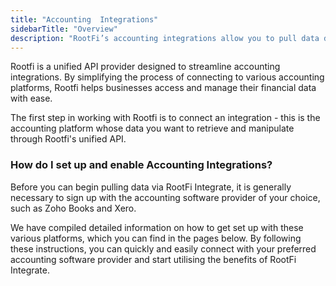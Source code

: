 ```yaml
---
title: "Accounting  Integrations"
sidebarTitle: "Overview"
description: "RootFi’s accounting integrations allow you to pull data directly from your customer’s accounting software in real-time."
---
```


Rootfi is a unified API provider designed to streamline accounting integrations. By simplifying the process of connecting to various accounting platforms, Rootfi helps businesses access and manage their financial data with ease.

The first step in working with Rootfi is to connect an integration - this is the accounting platform whose data you want to retrieve and manipulate through Rootfi's unified API.

  
### How do I set up and enable Accounting Integrations?

Before you can begin pulling data via RootFi Integrate, it is generally necessary to sign up with the accounting software provider of your choice, such as Zoho Books and Xero.

We have compiled detailed information on how to get set up with these various platforms, which you can find in the pages below. By following these instructions, you can quickly and easily connect with your preferred accounting software provider and start utilising the benefits of RootFi Integrate.